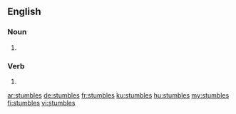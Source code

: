 ==English==

===Noun===
{{head|en|plural}}

# {{plural of|stumble|lang=en}}

===Verb===
{{head|en|verb form}}

# {{en-third-person singular of|stumble}}

[[ar:stumbles]]
[[de:stumbles]]
[[fr:stumbles]]
[[ku:stumbles]]
[[hu:stumbles]]
[[my:stumbles]]
[[fi:stumbles]]
[[vi:stumbles]]
